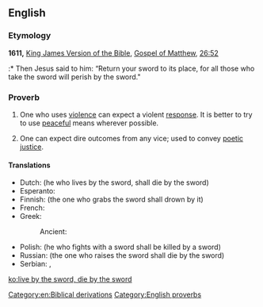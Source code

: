 ==English==

===Etymology===
'''1611,''' [[w:King James Version of the Bible|King James Version of the Bible]], [[w:Gospel of Matthew|Gospel of Matthew]], [[s:Bible (King James)/Matthew#Chapter 26|26:52]]
:* Then Jesus said to him: “Return your sword to its place, for all those who take the sword will perish by the sword."

===Proverb===
{{head|en|proverb|head=[[live]] [[by]] [[the]] [[sword]], [[die]] [[by]] [[the]] [[sword]]}}

# One who uses [[violence]] can expect a violent [[response]]. It is better to try to use [[peaceful]] means wherever possible.
# {{figuratively}} One can expect dire outcomes from any vice; used to convey [[poetic justice]].

====Translations====
{{trans-top|one who uses violence can expect a violent response}}
* Dutch: {{t|nl|wie leeft bij het zwaard, zal sterven bij het zwaard}} (he who lives by the sword, shall die by the sword)
* Esperanto: {{t|eo|kiu glavon prenas, per glavo pereos}}
* Finnish: {{t|fi|joka miekkaan tarttuu, se miekkaan hukkuu}} (the one who grabs the sword shall drown by it)
* French: {{t|fr|celui qui vit par l’épée, périra par l’épée}}
* Greek: {{t|el|πάντες όσοι πιάσωσι μάχαιραν διά μαχαίρας θέλουσιν απολεσθή|tr=pándes ósi piásosi mákheran dhiá makhéras thelusin apolesthí|sc=Grek}}
*: Ancient: {{tø|grc|πάντες γὰρ οἱ λαβόντες μάχαιραν ἐν μαχαίρῃ ἀπολῦθνται|tr=pantes gar hoi labontes maikaran en makairēi apolountai|sc=polytonic}}
{{trans-mid}}
* Polish: {{t|pl|kto mieczem wojuje, ten od miecza ginie}} (he who fights with a sword shall be killed by a sword)
* Russian: {{t|ru|поднявший меч от меча и погибнет}} (the one who raises the sword shall die by the sword)
* Serbian: {{t|sr|ко од мача живи од мача и гине}}, {{t|sr|ко се мача лача од мача и гине}}
{{trans-bottom}}

[[Category:en:Biblical derivations]]
[[Category:English proverbs]]

[[ko:live by the sword, die by the sword]]